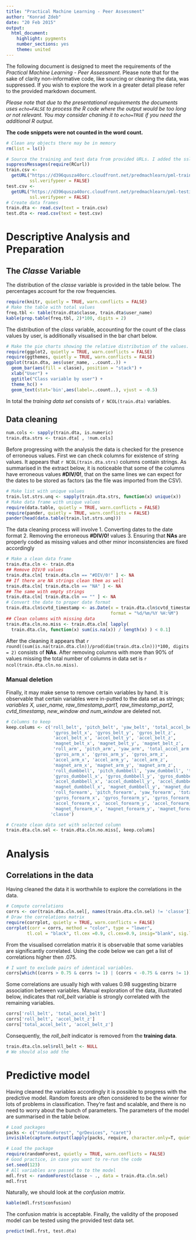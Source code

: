 ```yaml
---
title: "Practical Machine Learning - Peer Assessment"
author: "Konrad Zdeb"
date: "20 Feb 2015"
output:
  html_document:
    highlight: pygments
    number_sections: yes
    theme: united
---
```


The following document is designed to meet the requirements of the *Practical Machine Learning - Peer Assessment*. Please note that for the sake of clarity non-informative code, like sourcing or cleaning the data, was suppressed. If you wish to explore the work in a greater detail please refer to the provided markdown document.

*Please note that due to the presentational requirements the documents uses <code>echo=FALSE</code> to process the R code where the output would be too long or not relevant. You may consider chaning it to <code>echo=TRUE</code> if you need the additional R output.*

**The code snippets were not counted in the word count.**

```r
# Clean any objects there may be in memory
rm(list = ls())

# Source the training and test data from provided URLs. I added the ssl.verifypeer = FALSE, in case of difficulties of sourcing the files on Windows.
suppressMessages(require(RCurl))
train.csv <- 
  getURL("https://d396qusza40orc.cloudfront.net/predmachlearn/pml-training.csv",
         ssl.verifypeer = FALSE)
test.csv <-
  getURL("https://d396qusza40orc.cloudfront.net/predmachlearn/pml-testing.csv",
         ssl.verifypeer = FALSE)
# Create data frames
train.dta <- read.csv(text = train.csv)
test.dta <- read.csv(text = test.csv)
```

# Descriptive Analysis and Preparation

## The *Classe* Variable
The distribution of the *classe* variable is provided in the table below. The percentages account for the row frequencies. 

```r
require(knitr, quietly = TRUE, warn.conflicts = FALSE)
# Make the table with total values
freq.tbl <- table(train.dta$classe, train.dta$user_name)
kable(prop.table(freq.tbl, 2)*100, digits = 2)
```

The  distribution of the *class* variable, accounting for the count of the class values by user, is additionally visualised in the bar chart below.


```r
# Make the pie charts showing the relative distribution of the values.
require(ggplot2, quietly = TRUE, warn.conflicts = FALSE)
require(ggthemes, quietly = TRUE, warn.conflicts = FALSE)
ggplot(train.dta, aes(user_name, ..count..)) + 
  geom_bar(aes(fill = classe), position = "stack") +
  xlab("User") +
  ggtitle("Class variable by user") +
  theme_hc() +
  geom_text(stat='bin',aes(label=..count..), vjust = -0.5) 
```

In total the *training data set* consists of `r NCOL(train.dta)` variables.

## Data cleaning 

```r
num.cols <- sapply(train.dta, is.numeric)
train.dta.strs <- train.dta[ , !num.cols]
```

Before progressing with the analysis the data is checked for the presence of erroneous values. First we can check columns for existence of string values. It appears that `r NCOL(train.dta.strs)` columns contain strings. As summarised in the extract below, it is noticeable that some of the columns have erroneous values **#DIV/0!**, that on the same lines we can expect for the dates to be stored as factors (as the file was imported from the CSV). 

```r
# Make list with unique values
train.lst.strs.unq <- sapply(train.dta.strs, function(x) unique(x))
# Make data frame with unique values
require(data.table, quietly = TRUE, warn.conflicts = FALSE)
require(pander, quietly = TRUE, warn.conflicts = FALSE)
pander(head(data.table(train.lst.strs.unq)))
```

The data cleaning process will involve
1. Converting dates to the date format
2. Removing the erroneous **#DIV/0!** values
3. Ensuring that **NAs** are properly coded as missing values and other minor inconsistencies are fixed accordingly

```r
# Make a clean data frame
train.dta.cln <- train.dta
## Remove DIV/0 values
train.dta.cln[ train.dta.cln == "#DIV/0!" ] <- NA
## If there are NA strings clean them as well
train.dta.cln[ train.dta.cln == "NA" ] <- NA
## The same with empty strings
train.dta.cln[ train.dta.cln == "" ] <- NA
# Convert the date to proper date format
train.dta.cln$cvtd_timestamp <- as.Date(x = train.dta.cln$cvtd_timestamp, 
                                        format = "%d/%m/%Y %H:%M")
## Clean columns with missing data
train.dta.cln.no.miss <- train.dta.cln[ lapply( 
  train.dta.cln, function(x) sum(is.na(x)) / length(x) ) < 0.1]
```

After the cleaning it appears that `r round((sum(is.na(train.dta.cln))/prod(dim(train.dta.cln)))*100, digits = 2)` consists of **NAs**. After removing columns with more than 90% of values missing the total number of columns in data set is `r ncol(train.dta.cln.no.miss)`. 

### Manual deletion
Finally, it may make sense to remove certain variables by hand. It is observable that certain variables were in-putted to the data set as strings; *variables X, user_name, raw_timestamp_part1, raw_timestamp_part2, cvtd_timestamp, new_window and num_window* are deleted not.

```r
# Columns to keep
keep.colums <- c('roll_belt', 'pitch_belt', 'yaw_belt', 'total_accel_belt',
                  'gyros_belt_x', 'gyros_belt_y', 'gyros_belt_z',
                  'accel_belt_x', 'accel_belt_y', 'accel_belt_z',
                  'magnet_belt_x', 'magnet_belt_y', 'magnet_belt_z',
                  'roll_arm', 'pitch_arm', 'yaw_arm', 'total_accel_arm',
                  'gyros_arm_x', 'gyros_arm_y', 'gyros_arm_z',
                  'accel_arm_x', 'accel_arm_y', 'accel_arm_z',
                  'magnet_arm_x', 'magnet_arm_y', 'magnet_arm_z',
                  'roll_dumbbell', 'pitch_dumbbell', 'yaw_dumbbell', 'total_accel_dumbbell',
                  'gyros_dumbbell_x', 'gyros_dumbbell_y', 'gyros_dumbbell_z',
                  'accel_dumbbell_x', 'accel_dumbbell_y', 'accel_dumbbell_z',
                  'magnet_dumbbell_x', 'magnet_dumbbell_y', 'magnet_dumbbell_z',
                  'roll_forearm', 'pitch_forearm', 'yaw_forearm', 'total_accel_forearm',
                  'gyros_forearm_x', 'gyros_forearm_y', 'gyros_forearm_z',
                  'accel_forearm_x', 'accel_forearm_y', 'accel_forearm_z',
                  'magnet_forearm_x', 'magnet_forearm_y', 'magnet_forearm_z',
                 'classe')

# Create clean data set with selected column
train.dta.cln.sel <- train.dta.cln.no.miss[, keep.colums]
```

# Analysis
## Correlations in the data
Having cleaned the data it is worthwhile to explore the correlations in the data. 

```r
# Compute correlations
corrs <- cor(train.dta.cln.sel[, names(train.dta.cln.sel) != 'classe'])
# Draw the correlations matrix
require(corrplot, quietly = TRUE, warn.conflicts = FALSE)
corrplot(corr = corrs, method = "color", type = "lower",
        tl.col = "black", tl.cex =0.9, cl.cex=0.9, insig="blank", sig.level = 0.05)
```

From the visualised correlation matrix it is observable that some variables are significantly correlated. Using the code below we can get a list of correlations higher then .075.

```r
# I want to exclude pairs of identical variables.
corrs[which((corrs > 0.75 & corrs != 1) | (corrs < -0.75 & corrs != 1))]
```

Some correlations are usually high with values 0.98 suggesting bizarre association between variables. Manual exploration of the data, illustrated below, indicates that *roll_belt* variable is strongly correlated with the remaining variables. 

```r
corrs['roll_belt', 'total_accel_belt']
corrs['roll_belt', 'accel_belt_z']
corrs['total_accel_belt', 'accel_belt_z']
```

Consequently, the *roll_belt* indicator is removed from the **training data**.

```r
train.dta.cln.sel$roll_belt <- NULL 
# We should also add the 
```

# Predictive model
Having cleaned the variables accordingly it is possible to progress with the predictive model. Random forests are often considered to be the winner for lots of problems in classification. They're fast and scalable, and there is no need to worry about the bunch of parameters. The parameters of the model are summarised in the table below.

```r
# Load packages
packs <- c("randomForest", "grDevices", "caret")
invisible(capture.output(lapply(packs, require, character.only=T, quietly = TRUE, warn.conflicts = FALSE)))
```

```r
# Load the package
require(randomForest, quietly = TRUE, warn.conflicts = FALSE)
# Good practice, in case you want to re-run the code
set.seed(123)
# All variables are passed to to the model
mdl.frst <- randomForest(classe ~ ., data = train.dta.cln.sel)
mdl.frst
```

Naturally, we should look at the *confusion matrix*.

```r
kable(mdl.frst$confusion)
```

The confusion matrix is acceptable. Finally, the validity of the proposed model can be tested using the provided test data set.

```r
predict(mdl.frst, test.dta)
```